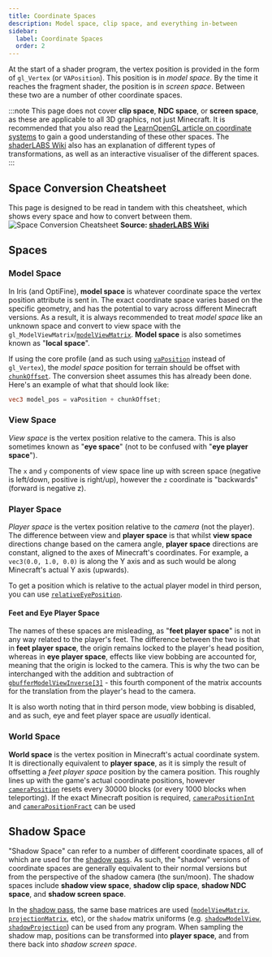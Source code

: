 ```yaml
---
title: Coordinate Spaces
description: Model space, clip space, and everything in-between
sidebar:
  label: Coordinate Spaces
  order: 2
---
```


At the start of a shader program, the vertex position is provided in the form of `gl_Vertex` (or `VAPosition`). This position is in *model space*. By the time it reaches the fragment shader, the position is in *screen space*. Between these two are a number of other coordinate spaces.

:::note
This page does not cover **clip space**, **NDC space**, or **screen space**, as these are applicable to all 3D graphics, not just Minecraft. It is recommended that you also read the [LearnOpenGL article on coordinate systems](https://learnopengl.com/Getting-started/Coordinate-Systems) to gain a good understanding of these other spaces. The [shaderLABS Wiki](https://shaderlabs.org/wiki/Coordinate_Spaces) also has an explanation of different types of transformations, as well as an interactive visualiser of the different spaces.
:::

## Space Conversion Cheatsheet
This page is designed to be read in tandem with this cheatsheet, which shows every space and how to convert between them.
![Space Conversion Cheatsheet](../../../../assets/coordinate_spaces/spaces.webp)
**Source: [shaderLABS Wiki](https://shaderlabs.org/wiki/Coordinate_Spaces)**

## Spaces

### Model Space
In Iris (and OptiFine), **model space** is whatever coordinate space the vertex position attribute is sent in. The exact coordinate space varies based on the specific geometry, and has the potential to vary across different Minecraft versions. As a result, it is always recommended to treat *model space* like an unknown space and convert to view space with the `gl_ModelViewMatrix`/[`modelViewMatrix`](/current/reference/uniforms/matrices/#modelviewmatrix). **Model space** is also sometimes known as "**local space**".


If using the core profile (and as such using [`vaPosition`](/current/reference/attributes/gl_position#in-vec3-vaposition) instead of `gl_Vertex`), the *model space* position for terrain should be offset with [`chunkOffset`](/current/reference/uniforms/rendering/#chunkoffset). The conversion sheet assumes this has already been done. Here's an example of what that should look like:
```glsl
vec3 model_pos = vaPosition + chunkOffset;
```

### View Space
*View space* is the vertex position relative to the camera. This is also sometimes known as "**eye space**" (not to be confused with "**eye player space**").

The `x` and `y` components of view space line up with screen space (negative is left/down, positive is right/up), however the `z` coordinate is "backwards" (forward is negative z).

### Player Space
*Player space* is the vertex position relative to the *camera* (not the player). The difference between view and **player space** is that whilst **view space** directions change based on the camera angle, **player space** directions are constant, aligned to the axes of Minecraft's coordinates. For example, a `vec3(0.0, 1.0, 0.0)` is along the Y axis and as such would be along Minecraft's actual Y axis (upwards).

To get a position which is relative to the actual player model in third person, you can use [`relativeEyePosition`](/current/reference/uniforms/camera/#relativeeyeposition).

#### Feet and Eye Player Space
The names of these spaces are misleading, as "**feet player space**" is not in any way related to the player's feet. The difference between the two is that in **feet player space**, the origin remains locked to the player's head position, whereas in **eye player space**, effects like view bobbing are accounted for, meaning that the origin is locked to the camera. This is why the two can be interchanged with the addition and subtraction of [`gbufferModelViewInverse[3]`](/current/reference/uniforms/matrices/#gbuffermodelviewinverse) - this fourth component of the matrix accounts for the translation from the player's head to the camera.

It is also worth noting that in third person mode, view bobbing is disabled, and as such, eye and feet player space are *usually* identical.

### World Space
**World space** is the vertex position in Minecraft's actual coordinate system. It is directionally equivalent to **player space**, as it is simply the result of offsetting a *feet player space* position by the camera position. This roughly lines up with the game's actual coordinate positions, however [`cameraPosition`](/current/reference/uniforms/camera/#cameraposition) resets every 30000 blocks (or every 1000 blocks when teleporting). If the exact Minecraft position is required, [`cameraPositionInt`](/current/reference/uniforms/camera/#camerapositionint) and [`cameraPositionFract`](/current/reference/uniforms/camera/#camerapositionfract) can be used

## Shadow Space
"Shadow Space" can refer to a number of different coordinate spaces, all of which are used for the [shadow pass](/current/reference/programs/shadow/). As such, the "shadow" versions of coordinate spaces are generally equivalent to their normal versions but from the perspective of the shadow camera (the sun/moon). The shadow spaces include **shadow view space**, **shadow clip space**, **shadow NDC space**, and **shadow screen space**.

In the [shadow pass](/current/reference/programs/shadow/), the same base matrices are used ([`modelViewMatrix`](/current/reference/uniforms/matrices/#modelviewmatrix), [`projectionMatrix`](/current/reference/uniforms/matrices/#projectionmatrix), etc), or the `shadow` matrix uniforms (e.g. [`shadowModelView`](/current/reference/uniforms/matrices/#shadowmodelview), [`shadowProjection`](/current/reference/uniforms/matrices/#shadowprojection)) can be used from any program. When sampling the shadow map, positions can be transformed into **player space**, and from there back into *shadow screen space*.
